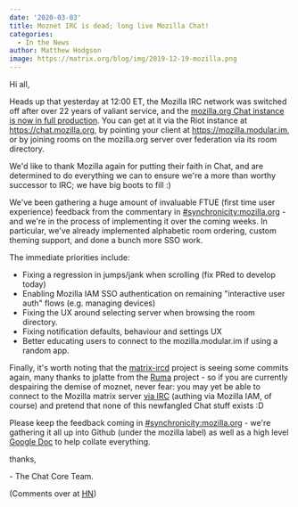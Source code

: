 ```yaml
---
date: '2020-03-03'
title: Moznet IRC is dead; long live Mozilla Chat!
categories:
  - In the News
author: Matthew Hodgson
image: https://matrix.org/blog/img/2019-12-19-mozilla.png
---
```


Hi all,

Heads up that yesterday at 12:00 ET, the Mozilla IRC network was switched off
after over 22 years of valiant service, and the [mozilla.org Chat instance is
now in full production](http://exple.tive.org/blarg/2020/02/20/synchronous-messaging-were-live/).
You can get at it via the Riot instance at
https://chat.mozilla.org, by pointing your client at
https://mozilla.modular.im, or by joining rooms on the mozilla.org server over
federation via its room directory.

We'd like to thank Mozilla again for putting their faith in Chat, and are
determined to do everything we can to ensure we're a more than worthy
successor to IRC; we have big boots to fill :)

We've been gathering a huge amount of invaluable FTUE (first time user experience)
feedback from the commentary in [#synchronicity:mozilla.org](https://to.chat.imzqqq.top/#/#synchronicity:mozilla.org) - and we're in the process
of implementing it over the coming weeks.  In particular, we've already implemented
alphabetic room ordering, custom theming support, and done a bunch more SSO work.

The immediate priorities include:

 * Fixing a regression in jumps/jank when scrolling (fix PRed to develop today)
 * Enabling Mozilla IAM SSO authentication on remaining "interactive user auth" flows (e.g. managing devices)
 * Fixing the UX around selecting server when browsing the room directory.
 * Fixing notification defaults, behaviour and settings UX
 * Better educating users to connect to the mozilla.modular.im if using a random app.

Finally, it's worth noting that the [matrix-ircd](https://github.com/matrix-org/matrix-ircd) project is
seeing some commits again, many thanks to jplatte from the [Ruma](https://ruma.io) project - so if you are
currently despairing the demise of moznet, never fear: you may yet be able to connect to the Mozilla matrix
server [via IRC](https://xkcd.com/1782/) (authing via Mozilla IAM, of course) and pretend that none of this newfangled Chat stuff
exists :D

Please keep the feedback coming in [#synchronicity:mozilla.org](https://to.chat.imzqqq.top/#/#synchronicity:mozilla.org) - we're gathering it all up into Github (under the mozilla label) as well as a high level [Google Doc](https://docs.google.com/document/d/1yG3pqAWN4JLL_omC1E9W7Gc-jAOqFD0OAr5gig1Yilg/edit?usp=drive_web&ouid=106410341666574529833) to help collate everything.

thanks,

\- The Chat Core Team.

(Comments over at [HN](https://news.ycombinator.com/item?id=22477757))